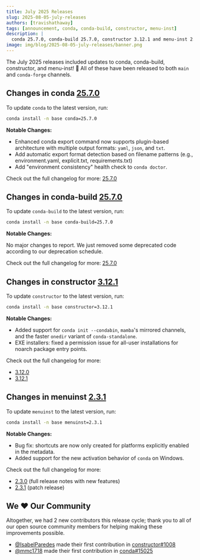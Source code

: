 ```yaml
---
title: July 2025 Releases
slug: 2025-08-05-july-releases
authors: [travishathaway]
tags: [announcement, conda, conda-build, constructor, menu-inst]
description: |
  conda 25.7.0, conda-build 25.7.0, constructor 3.12.1 and menu-inst 2.3.1 have been released! 🎉
image: img/blog/2025-08-05-july-releases/banner.png
---
```


The July 2025 releases included updates to conda, conda-build, constructor, and menu-inst! 🎉 All of these have been released to both `main` and `conda-forge` channels.

<!-- truncate -->

## Changes in conda [25.7.0](https://github.com/conda/conda/releases/tag/25.7.0)

To update `conda` to the latest version, run:

```bash
conda install -n base conda=25.7.0
```

**Notable Changes:**

- Enhanced conda export command now supports plugin-based architecture with multiple output formats: `yaml`, `json`, and `txt`.
- Add automatic export format detection based on filename patterns (e.g., environment.yaml, explicit.txt, requirements.txt)
- Add "environment consistency" health check to `conda doctor`.

Check out the full changelog for more: [25.7.0](https://github.com/conda/conda/releases/tag/25.7.0)

## Changes in conda-build [25.7.0](https://github.com/conda/conda-build/releases/tag/25.7.0)

To update `conda-build` to the latest version, run:

```bash
conda install -n base conda-build=25.7.0
```

**Notable Changes:**

No major changes to report. We just removed some deprecated code according to our deprecation schedule.

Check out the full changelog for more: [25.7.0](https://github.com/conda/conda-build/releases/tag/25.7.0)

## Changes in constructor [3.12.1](https://github.com/conda/constructor/releases/tag/3.12.1)

To update `constructor` to the latest version, run:

```bash
conda install -n base constructor=3.12.1
```

**Notable Changes:**

- Added support for `conda init --condabin`, `mamba`'s mirrored channels, and the faster `onedir` variant of `conda-standalone`.
- EXE installers: fixed a permission issue for all-user installations for noarch package entry points.

Check out the full changelog for more:
- [3.12.0](https://github.com/conda/constructor/releases/tag/3.12.0)
- [3.12.1](https://github.com/conda/constructor/releases/tag/3.12.1)

## Changes in menuinst [2.3.1](https://github.com/conda/menuinst/releases/tag/2.3.1)

To update `menuinst` to the latest version, run:

```bash
conda install -n base menuinst=2.3.1
```

**Notable Changes:**

- Bug fix: shortcuts are now only created for platforms explicitly enabled in the metadata.
- Added support for the new activation behavior of `conda` on Windows.

Check out the full changelog for more:
- [2.3.0](https://github.com/conda/menuinst/releases/tag/2.3.0) (full release notes with new features)
- [2.3.1](https://github.com/conda/menuinst/releases/tag/2.3.1) (patch release)

## We ❤️ Our Community

Altogether, we had 2 new contributors this release cycle; thank you to all of our open source community members for helping making these improvements possible.

- [@IsabelParedes](https://github.com/IsabelParedes) made their first contribution in [constructor#1008](https://github.com/conda/constructor/pull/1008)
- [@mmc1718](https://github.com/mmc1718) made their first contribution in [conda#15025](https://github.com/conda/conda/pull/15025)
